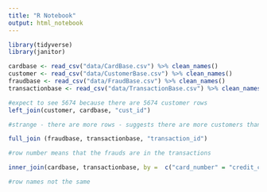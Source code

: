 ```yaml
---
title: "R Notebook"
output: html_notebook
---
```


```r
library(tidyverse)
library(janitor)
```
```r
cardbase <- read_csv("data/CardBase.csv") %>% clean_names()
customer <- read_csv("data/CustomerBase.csv") %>% clean_names()
fraudbase <- read_csv("data/FraudBase.csv") %>% clean_names()
transactionbase <- read_csv("data/TransactionBase.csv") %>% clean_names()


```

```r

#expect to see 5674 because there are 5674 customer rows
left_join(customer, cardbase, "cust_id")

#strange - there are more rows - suggests there are more customers than cards - maybe not registered a new card??

```

```r

full_join (fraudbase, transactionbase, "transaction_id")

#row number means that the frauds are in the transactions

```
```r

inner_join(cardbase, transactionbase, by =  c("card_number" = "credit_card_id"))

#row names not the same
```

